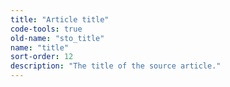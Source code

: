 ```yaml
---
title: "Article title"
code-tools: true
old-name: "sto_title"
name: "title"
sort-order: 12
description: "The title of the source article."
---
```

